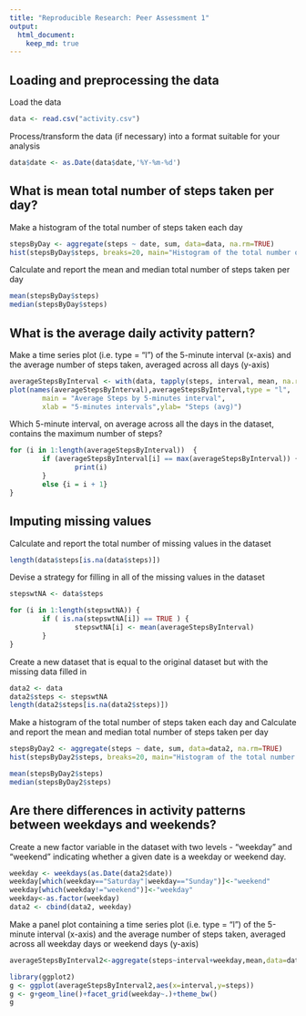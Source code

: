 ```yaml
---
title: "Reproducible Research: Peer Assessment 1"
output: 
  html_document:
    keep_md: true
---
```



## Loading and preprocessing the data

Load the data

```r
data <- read.csv("activity.csv")
```

Process/transform the data (if necessary) into a format suitable for your analysis

```r
data$date <- as.Date(data$date,'%Y-%m-%d')
```


## What is mean total number of steps taken per day?

Make a histogram of the total number of steps taken each day

```r
stepsByDay <- aggregate(steps ~ date, sum, data=data, na.rm=TRUE)
hist(stepsByDay$steps, breaks=20, main="Histogram of the total number of steps taken each day", xlab="Steps", col="grey")
```

Calculate and report the mean and median total number of steps taken per day

```r
mean(stepsByDay$steps)
median(stepsByDay$steps)
```

## What is the average daily activity pattern?

Make a time series plot (i.e. type = "l") of the 5-minute interval (x-axis) and the average number of steps taken, averaged across all days (y-axis)

```r
averageStepsByInterval <- with(data, tapply(steps, interval, mean, na.rm=TRUE))
plot(names(averageStepsByInterval),averageStepsByInterval,type = "l",
        main = "Average Steps by 5-minutes interval",
        xlab = "5-minutes intervals",ylab= "Steps (avg)")
```

Which 5-minute interval, on average across all the days in the dataset, contains the maximum number of steps?

```r
for (i in 1:length(averageStepsByInterval))  {
        if (averageStepsByInterval[i] == max(averageStepsByInterval)) {
                print(i)
        }
        else {i = i + 1}       
}
```

## Imputing missing values

Calculate and report the total number of missing values in the dataset

```r
length(data$steps[is.na(data$steps)])
```

Devise a strategy for filling in all of the missing values in the dataset

```r
stepswtNA <- data$steps

for (i in 1:length(stepswtNA)) {
        if ( is.na(stepswtNA[i]) == TRUE ) {
                stepswtNA[i] <- mean(averageStepsByInterval)
        }
}       
```

Create a new dataset that is equal to the original dataset but with the missing data filled in

```r
data2 <- data
data2$steps <- stepswtNA
length(data2$steps[is.na(data2$steps)])
```

Make a histogram of the total number of steps taken each day and Calculate and report the mean and median total number of steps taken per day

```r
stepsByDay2 <- aggregate(steps ~ date, sum, data=data2, na.rm=TRUE)
hist(stepsByDay2$steps, breaks=20, main="Histogram of the total number of steps taken each day 2", xlab="Steps", col="blue")

mean(stepsByDay2$steps)
median(stepsByDay2$steps)
```


## Are there differences in activity patterns between weekdays and weekends?

Create a new factor variable in the dataset with two levels - "weekday" and "weekend" indicating whether a given date is a weekday or weekend day.

```r
weekday <- weekdays(as.Date(data2$date)) 
weekday[which(weekday=="Saturday"|weekday=="Sunday")]<-"weekend"
weekday[which(weekday!="weekend")]<-"weekday"
weekday<-as.factor(weekday)
data2 <- cbind(data2, weekday)
```

Make a panel plot containing a time series plot (i.e. type = "l") of the 5-minute interval (x-axis) and the average number of steps taken, averaged across all weekday days or weekend days (y-axis)

```r
averageStepsByInterval2<-aggregate(steps~interval+weekday,mean,data=data2)

library(ggplot2)
g <- ggplot(averageStepsByInterval2,aes(x=interval,y=steps))
g <- g+geom_line()+facet_grid(weekday~.)+theme_bw()
g
```


